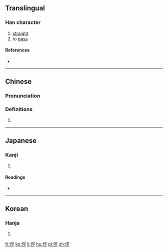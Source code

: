 ==Translingual==

===Han character===
{{Han char|rn=9|rad=人|as=07|sn=9|four=2121<sub>1</sub>|canj=人一女一 (OMVM)|ids=⿰[[亻]][[巠]]}}

# [[straight]]
# to [[pass]]

====References====
* {{Han ref|kx=0104.270|dkj=00685|dj=0221.110|hdz=10158.110|uh=4FD3|ud=20435|bh=CDDF|bd=52703}}

----

==Chinese==
{{zh-forms}}

===Pronunciation===
{{zh-pron
|m=jìng
|c=ging3
|mc=y
|oc=y
|ma=
|cat=a,v
}}

===Definitions===
# {{rfdef|lang=zh}}

----

==Japanese==

===Kanji===
{{ja-kanji|grade=|rs=人07}}

# {{defn|lang=ja|sort=人07}}

====Readings====
* {{ja-readings|on=[[がう]] (gau), [[きゃう]] (kyau), [[げん]] (gen), [[げい]] (gei)|kun=[[いそぐ]] (isogu), [[わぎ]] (wagi), [[なほい]] (nahoi), [[かたい]] (katai)}}

----

==Korean==

===Hanja===
{{ko-hanja|hangeul=경|rv=gyeong|mr=kyŏng}}

# {{defn|lang=ko|sort=人07}}

[[fr:俓]]
[[ko:俓]]
[[li:俓]]
[[hu:俓]]
[[pl:俓]]
[[zh:俓]]